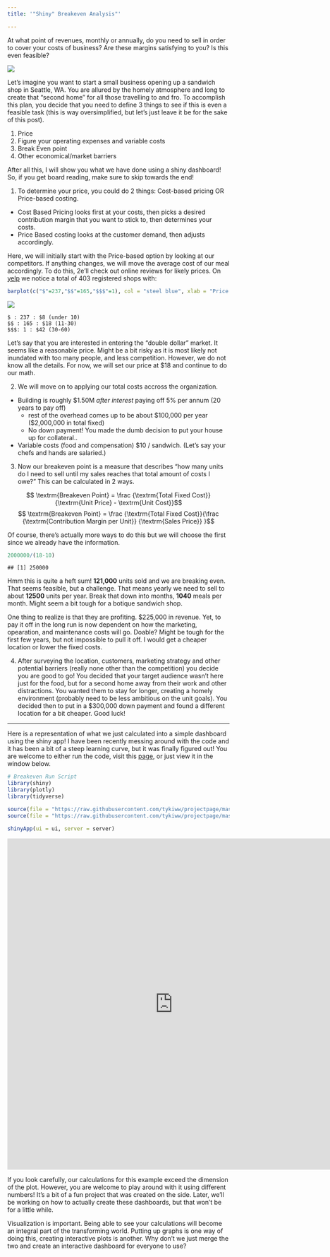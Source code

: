 ```yaml
---
title: '"Shiny" Breakeven Analysis"'

---
```


At what point of revenues, monthly or annually, do you need to sell in order to cover your costs of business? Are these margins satisfying to you? Is this even feasible? 

![](https://s3.amazonaws.com/lowres.cartoonstock.com/food-drink-sandwich-nutritional_diet-brown_bread-sandwich_bar-sandwich_selection-tcln3_low.jpg)

Let's imagine you want to start a small business opening up a sandwich shop in Seattle, WA. You are allured by the homely atmosphere and long to create that "second home" for all those travelling to and fro. To accomplish this plan, you decide that you need to define 3 things to see if this is even a feasible task (this is way oversimplified, but let's just leave it be for the sake of this post).

  1. Price
  2. Figure your operating expenses and variable costs
  3. Break Even point
  4. Other economical/market barriers
  
After all this, I will show you what we have done using a shiny dashboard! So, if you get board reading, make sure to skip towards the end!

1. To determine your price, you could do 2 things: Cost-based pricing OR Price-based costing. 

  - Cost Based Pricing looks first at your costs, then picks a desired contribution margin that you want to stick to, then determines your costs.
  - Price Based costing looks at the customer demand, then adjusts accordingly.
  
Here, we will initially start with the Price-based option by looking at our competitors. If anything changes, we will move the average cost of our meal accordingly. To do this, 2e'll check out online reviews for likely prices. On [yelp](https://goo.gl/JkTzrL) we notice a total of 403 registered shops with:

```r
barplot(c("$"=237,"$$"=165,"$$$"=1), col = "steel blue", xlab = "Price Range", ylab = "# Stores", main = "Yelp Sandwich Shop Market Estimation")
```

![](1.png)

    $ : 237 : $8 (under 10)
    $$ : 165 : $18 (11-30)
    $$$: 1 : $42 (30-60)

Let's say that you are interested in entering the "double dollar" market. It seems like a reasonable price. Might be a bit risky as it is most likely not inundated with too many people, and less competition. However, we do not know all the details. For now, we will set our price at $18 and continue to do our math.

2. We will move on to applying our total costs accross the organization. 

  - Building is roughly $1.50M _after interest_ paying off 5% per annum (20 years to pay off)
    - rest of the overhead comes up to be about $100,000 per year ($2,000,000 in total fixed)
    - No down payment! You made the dumb decision to put your house up for collateral..
  - Variable costs (food and compensation) $10 / sandwich. (Let's say your chefs and hands are salaried.)

3. Now our breakeven point is a measure that describes "how many units do I need to sell until my sales reaches that total amount of costs I owe?" This can be calculated in 2 ways.


$$ \textrm{Breakeven Point} =  \frac {\textrm{Total Fixed Cost}} {\textrm{Unit Price} - \textrm{Unit Cost}}$$
  $$ \textrm{Breakeven Point} =  \frac {\textrm{Total Fixed Cost}}{\frac {\textrm{Contribution Margin per Unit}} {\textrm{Sales Price}} }$$

Of course, there's actually more ways to do this but we will choose the first since we already have the information. 

```r
2000000/(18-10)
```

    ## [1] 250000

Hmm this is quite a heft sum! **121,000** units sold and we are breaking even. That seems feasible, but a challenge. That means yearly we need to sell to about **12500** units per year. Break that down into months, **1040** meals per month. Might seem a bit tough for a botique sandwich shop.

One thing to realize is that they are profiting. $225,000 in revenue. Yet, to pay it off in the long run is now dependent on how the marketing, opearation, and maintenance costs will go. Doable? Might be tough for the first few years, but not impossible to pull it off. I would get a cheaper location or lower the fixed costs.

4. After surveying the location, customers, marketing strategy and other potential barriers (really none other than the competition) you decide you are good to go! You decided that your target audience wasn't here just for the food, but for a second home away from their work and other distractions. You wanted them to stay for longer, creating a homely environment (probably need to be less ambitious on the unit goals). You decided then to put in a $300,000 down payment and found a different location for a bit cheaper. Good luck!

<hr>

Here is a representation of what we just calculated into a simple dashboard using the shiny app! I have been recently messing around with the code and it has been a bit of a steep learning curve, but it was finally figured out! You are welcome to either run the code, visit this [page](https://inform-analytics.shinyapps.io/breakeven/), or just view it in the window below.

```r
# Breakeven Run Script
library(shiny)
library(plotly)
library(tidyverse)

source(file = "https://raw.githubusercontent.com/tykiww/projectpage/master/Shiny/BreakEven%20Server.R")
source(file = "https://raw.githubusercontent.com/tykiww/projectpage/master/Shiny/BreakEven%20UI.R")

shinyApp(ui = ui, server = server)
```

<embed src="https://inform-analytics.shinyapps.io/breakeven/" style="width:750px; height: 750px;">

If you look carefully, our calculations for this example exceed the dimension of the plot. However, you are welcome to play around with it using different numbers! It's a bit of a fun project that was created on the side. Later, we'll be working on how to actually create these dashboards, but that won't be for a little while. 

Visualization is important. Being able to see your calculations will become an integral part of the transforming world. Putting up graphs is one way of doing this, creating interactive plots is another. Why don't we just merge the two and create an interactive dashboard for everyone to use?

